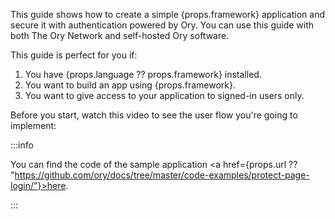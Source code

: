 
<p>
  This guide shows how to create a simple {props.framework} application and secure it with authentication powered by Ory. You can
  use this guide with both The Ory Network and self-hosted Ory software.
</p>

This guide is perfect for you if:

<ol>
  <li>You have {props.language ?? props.framework} installed.</li>
  <li>You want to build an app using {props.framework}.</li>
  <li>You want to give access to your application to signed-in users only.</li>
</ol>

Before you start, watch this video to see the user flow you're going to implement:

<VideoEmbed mp4={props.mp4} webm={props.webm} />

:::info

You can find the code of the sample application <a href={props.url ??
"https://github.com/ory/docs/tree/master/code-examples/protect-page-login/"}>here</a>.

:::
